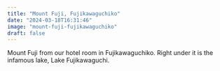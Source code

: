 ```yaml
---
title: "Mount Fuji, Fujikawaguchiko"
date: "2024-03-18T16:31:46"
image: "mount-fuji-fujikawaguchiko"
draft: false
---
```


Mount Fuji from our hotel room in Fujikawaguchiko. Right under it is the infamous lake, Lake Fujikawaguchi.
